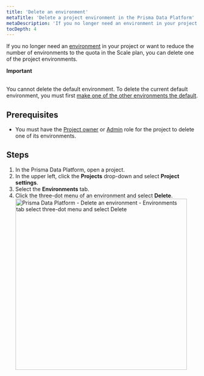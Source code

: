 ```yaml
---
title: 'Delete an environment'
metaTitle: 'Delete a project environment in the Prisma Data Platform'
metaDescription: 'If you no longer need an environment in your project or want to reduce the number of environments to the quota in the Scale plan, you can delete one of the project environments.'
tocDepth: 4
---
```


<TopBlock>

If you no longer need an [environment](/data-platform/environments) in your project or want to reduce the number of environments to the quota in the Scale plan, you can delete one of the project environments.

<Admonition type="alert">

**Important**<br /><br />

You cannot delete the default environment. To delete the current default environment, you must first [make one of the other environments the default](/data-platform/environments/edit-settings/change-default-environment).

</Admonition>

</TopBlock>

## Prerequisites

- You must have the [Project owner](/data-platform/classic-projects/platform/members/roles-permissions) or [Admin](/data-platform/classic-projects/platform/members/roles-permissions) role for the project to delete one of its environments.

## Steps

1. In the Prisma Data Platform, open a project.
2. In the upper left, click the **Projects** drop-down and select **Project settings**.
3. Select the **Environments** tab.
4. Click the three-dot menu of an environment and select **Delete**.
   <img
     src="../images/environments/delete-01-click-three-dot-select-delete.png"
     alt="Prisma Data Platform - Delete an environment - Environments tab select three-dot menu and select Delete"
     width="450px"
   />
